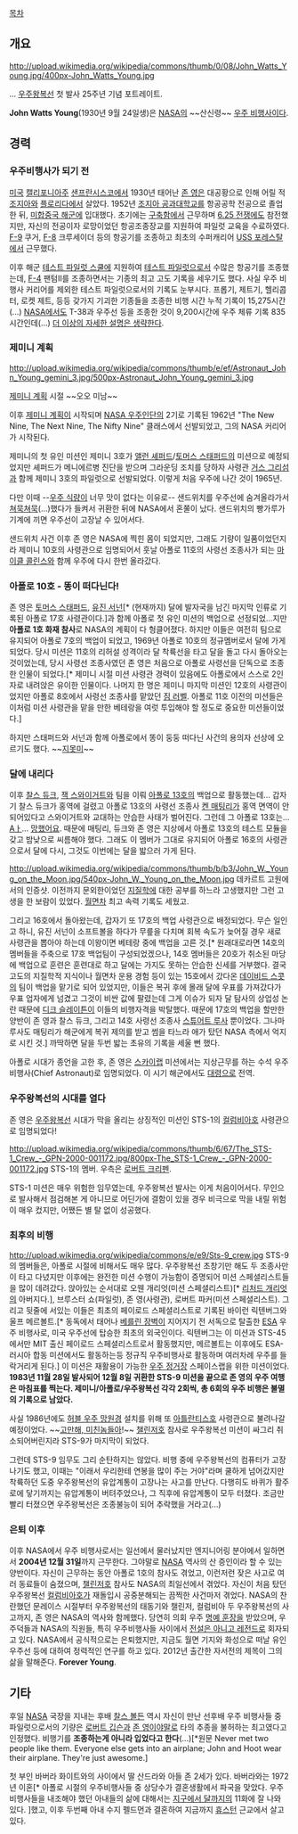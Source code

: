 [[목차]]

== 개요 ==
http://upload.wikimedia.org/wikipedia/commons/thumb/0/08/John_Watts_Young.jpg/400px-John_Watts_Young.jpg

{{{+2 Forever Young}}}... [[우주왕복선]] 첫 발사 25주년 기념 포트레이트.

'''John Watts Young'''(1930년 9월 24일생)은 [[NASA]]의 ~~산신령~~ [[우주 비행사]]이다.

== 경력 ==
=== 우주비행사가 되기 전 ===
[[미국]] [[캘리포니아]]주 [[샌프란시스코]]에서 1930년 태어난 [[존 영]]은 대공황으로 인해 어릴 적 [[조지아]]와 [[플로리다]]에서 살았다. 1952년 [[조지아 공과대학교]]를 항공공학 전공으로 졸업한 뒤, [[미합중국 해군]]에 입대했다. 초기에는 [[구축함]]에서 근무하며 [[6.25 전쟁]]에도 참전했지만, 자신의 전공이자 로망이었던 항공조종장교를 지원하여 파일럿 교육을 수료하였다. [[F-9]] 쿠거, [[F-8]] 크루세이더 등의 항공기를 조종하고 최초의 수퍼캐리어 [[포레스탈급 항공모함|USS 포레스탈]]에서 근무했다.

이후 해군 [[테스트 파일럿 스쿨]]에 지원하여 [[테스트 파일럿]]으로서 수많은 항공기를 조종했는데, [[F-4]] 팬텀Ⅱ를 조종하면서는 기종의 최고 고도 기록을 세우기도 했다. 사실 우주 비행사 커리어를 제외한 테스트 파일럿으로서의 기록도 눈부시다. 프롭기, 제트기, 헬리콥터, 로켓 제트, 등등 갖가지 기괴한 기종들을 조종한 비행 시간 누적 기록이 15,275시간(...) [[NASA]]에서도 T-38과 우주선 등을 조종한 것이 9,200시간에 우주 체류 기록 835시간인데(...) [[더 이상의 자세한 설명은 생략한다]]. 

=== 제미니 계획 ===
http://upload.wikimedia.org/wikipedia/commons/thumb/e/ef/Astronaut_John_Young_gemini_3.jpg/500px-Astronaut_John_Young_gemini_3.jpg

[[제미니 계획]] 시절 ~~오오 미남~~

이후 [[제미니 계획]]이 시작되며 [[NASA 우주인단]]의 2기로 기록된 1962년 "The New Nine, The Next Nine, The Nifty Nine" 클래스에서 선발되었고, 그의 NASA 커리어가 시작된다. 

제미니의 첫 유인 미션인 제미니 3호가 [[앨런 셰퍼드]]/[[토머스 스태퍼드]]의 미션으로 예정되었지만 셰퍼드가 메니에르병 진단을 받으며 그라운딩 조치를 당하자 사령관 [[거스 그리섬]]과 함께 제미니 3호의 파일럿으로 선발되었다. 이렇게 처음 우주에 나간 것이 1965년. 

다만 이때 --[[우주 식량]]이 너무 맛이 없다는 이유로-- 샌드위치를 우주선에 숨겨올라가서 [[쳐묵쳐묵]](...)했다가 들켜서 귀환한 뒤에 NASA에서 혼쭐이 났다. 샌드위치의 빵가루가 기계에 끼면 우주선이 고장날 수 있어서다.  

샌드위치 사건 이후 존 영은 NASA에 찍힌 몸이 되었지만, 그래도 기량이 일품이었던지라 제미니 10호의 사령관으로 임명되어서 훗날 아폴로 11호의 사령선 조종사가 되는 [[마이클 콜린스]]와 함께 우주에 다시 한번 올라갔다.

=== 아폴로 10호 - 똥이 떠다닌다! ===
존 영은 [[토머스 스태퍼드]], [[유진 서넌]][* (현재까지) 달에 발자국을 남긴 마지막 인류로 기록된 아폴로 17호 사령관이다.]과 함께 아폴로 첫 유인 미션의 백업으로 선정되었...지만 '''아폴로 1호 화재 참사'''로 NASA의 계획이 다 헝클어졌다. 하지만 이들은 여전히 팀으로 유지되어 아폴로 7호의 백업이 되었고, 1969년 아폴로 10호의 정규멤버로서 달에 가게 되었다. 당시 미션은 11호의 리허설 성격이라 달 착륙선을 타고 달을 돌고 다시 돌아오는 것이었는데, 당시 사령선 조종사였던 존 영은 처음으로 아폴로 사령선을 단독으로 조종한 인물이 되었다.[* 제미니 시절 미션 사령관 경력이 있음에도 아폴로에서 스스로 2인자로 내려앉은 유이한 인물이다. 나머지 한 명은 제미니 마지막 미션인 12호의 사령관이었지만 아폴로 8호에서 사령선 조종사를 맡았던 [[짐 러벨]]. 아폴로 11호 이전의 미션들은 이처럼 미션 사령관을 맡을 만한 베테랑을 여럿 투입해야 할 정도로 중요한 미션들이었다.]

하지만 스태퍼드와 서넌과 함께 아폴로에서 똥이 둥둥 떠다닌 사건의 용의자 선상에 오르기도 했다. ~~[[지못미]]~~

=== 달에 내리다 ===
이후 [[찰스 듀크]], [[잭 스와이거트]]와 팀을 이뤄 [[아폴로 13호]]의 백업으로 활동했는데... 갑자기 찰스 듀크가 홍역에 걸렸고 아폴로 13호의 사령선 조종사 [[켄 매팅리]]가 홍역 면역이 안 되어있다고 스와이거트와 교대하는 안습한 사태가 벌어진다. 그런데 그 아폴로 13호는... [[Aㅏ]]... [[망했어요]]. 때문에 매팅리, 듀크와 존 영은 지상에서 아폴로 13호의 테스트 모듈을 갖고 밤낮으로 씨름해야 했다. 그래도 이 멤버가 그대로 유지되어 아폴로 16호의 사령관으로서 달에 다시, 그것도 이번에는 달을 밟으러 가게 된다.

http://upload.wikimedia.org/wikipedia/commons/thumb/b/b3/John_W._Young_on_the_Moon.jpg/540px-John_W._Young_on_the_Moon.jpg
데카르트 고원에서의 인증샷. 이전까지 문외한이었던 [[지질학]]에 대한 공부를 하느라 고생했지만 그런 고생을 한 보람이 있었다. [[월면차]] 최고 속력 기록도 세웠고.

그리고 16호에서 돌아왔는데, 갑자기 또 17호의 백업 사령관으로 배정되었다. 무슨 일인고 하니, 유진 서넌이 소프트볼을 하다가 무릎을 다치며 회복 속도가 늦어질 경우 새로 사령관을 뽑아야 하는데 이왕이면 베테랑 중에 백업을 고른 것.[* 원래대로라면 14호의 멤버들을 주축으로 17호 백업팀이 구성되었겠으나, 14호 멤버들은 20호가 취소된 마당에 백업으로 훈련은 훈련대로 하고 달에는 가지도 못하는 안습한 신세를 거부했다. 결국 고도의 지질학적 지식이나 월면차 운용 경험 등이 있는 15호에서 갔다온 [[데이비드 스콧]]의 팀이 백업을 맡기로 되어 있었지만, 이들은 복귀 후에 몰래 달에 우표를 가져갔다가 우표 업자에게 넘겼고 그것이 비싼 값에 팔렸는데 그게 이슈가 되자 달 탐사의 상업성 논란 때문에 [[디크 슬레이튼]]이 이들의 비행자격을 박탈했다. 때문에 17호의 백업을 할만한 양반이 존 영과 찰스 듀크, 그리고 14호 사령선 조종사 [[스튜어트 루사]] 뿐이었다. 그나마 루사도 매팅리가 해군에게 복귀 제의를 받고 썸을 타느라 애가 탔던 NASA 측에서 억지로 시킨 것.] 까딱하면 달을 두번 밟는 초유의 기록을 세울 뻔 했다. 

아폴로 시대가 종언을 고한 후, 존 영은 [[스카이랩]] 미션에서는 지상근무를 하는 수석 우주비행사(Chief Astronaut)로 임명되었다. 이 시기 해군에서도 [[대령]]으로 전역.

=== 우주왕복선의 시대를 열다 ===
존 영은 [[우주왕복선]] 시대가 막을 올리는 상징적인 미션인 STS-1의 [[컬럼비아]]호 사령관으로 임명되었다!

http://upload.wikimedia.org/wikipedia/commons/thumb/6/67/The_STS-1_Crew_-_GPN-2000-001172.jpg/800px-The_STS-1_Crew_-_GPN-2000-001172.jpg
STS-1의 멤버. 우측은 [[로버트 크리펜]].

STS-1 미션은 매우 위험한 임무였는데, 우주왕복선 발사는 이게 처음이어서다. 무인으로 발사해서 점검해본 게 아니므로 어딘가에 결함이 있을 경우 비극으로 막을 내릴 위험이 매우 컸지만, 어쨌든 별 탈 없이 성공했다. 

=== 최후의 비행 ===
http://upload.wikimedia.org/wikipedia/commons/e/e9/Sts-9_crew.jpg
STS-9의 멤버들은, 아폴로 시절에 비해서도 매우 많다. 우주왕복선 초창기만 해도 두 조종사만이 타고 다녔지만 이후에는 완전한 미션 수행이 가능함이 증명되어 미션 스페셜리스트들을 많이 데려갔다. 앉아있는 순서대로 오웬 개리엇(미션 스페셜리스트)[* [[리처드 개리엇]]의 아버지다.], 브루스터 쇼(파일럿), 존 영(사령관), 로버트 파커(미션 스페셜리스트). 그리고 뒷줄에 서있는 이들은 최초의 페이로드 스페셜리스트로 기록된 바이런 릭텐버그와 울프 메르볼트.[* 동독에서 태어나 [[베를린 장벽]]이 지어지기 전 서독으로 탈출한 [[ESA]] 우주 비행사로, 미국 우주선에 탑승한 최초의 외국인이다. 릭텐버그는 이 미션과 STS-45에서만 MIT 출신 페이로드 스페셜리스트로서 활동했지만, 메르볼트는 이후에도 ESA-러시아 합동 미션에서도 활동하는등 정규직 우주비행사로 활동하며 여러차례 우주를 들락거리게 된다.] 이 미션은 재활용이 가능한 [[우주 정거장]] 스페이스랩을 위한 미션이었다. '''1983년 11월 28일 발사되어 12월 8일 귀환한 STS-9 미션을 끝으로 존 영의 우주 여행은 마침표를 찍는다. 제미니/아폴로/우주왕복선 각각 2회씩, 총 6회의 우주 비행은 불멸의 기록으로 남았다.'''

사실 1986년에도 [[허블 우주 망원경]] 설치를 위해 또 [[아틀란티스]]호 사령관으로 불려나갈 예정이었다. ~~[[고만해, 미친놈들아]]!~~ [[챌린저호]] 참사로 우주왕복선 미션이 싸그리 취소되어버린지라 STS-9가 마지막이 되었다.

그런데 STS-9 임무도 그리 순탄하지는 않았다. 비행 중에 우주왕복선의 컴퓨터가 고장나기도 했고, 이때는 "이래서 우리한테 연봉을 많이 주는 거야"라며 쿨하게 넘어갔지만 착륙하던 도중 우주왕복선의 유압계통이 고장나는 사고를 만난다. 다행히도 바퀴가 활주로에 닿기까지는 유압계통이 버텨주었으나, 그 직후에 유압계통이 모두 터졌다. 조금만 빨리 터졌으면 우주왕복선은 조종불능이 되어 추락했을 거라고(...)

=== 은퇴 이후 ===
이후 NASA에서 우주 비행사로서는 일선에서 물러났지만 엔지니어링 분야에서 일하면서 '''2004년 12월 31일'''까지 근무한다. 그야말로 [[NASA]] 역사의 산 증인이라 할 수 있는 양반이다. 자신이 근무하는 동안 아폴로 1호의 참사도 겪었고, 이런저런 잦은 사고로 여러 동료들이 숨졌으며, [[챌린저호]] 참사도 NASA의 최일선에서 겪었다. 자신이 처음 탔던 우주왕복선 [[컬럼비아]]호가 재돌입시 공중분해되는 끔찍한 사건마저 겪었다. NASA의 찬란했던 문레이스 시절부터 우주왕복선의 태동기와 챌린저, 컬럼비아 두 우주왕복선의 사고까지, 존 영은 NASA의 역사와 함께했다. 당연히 의회 우주 [[명예 훈장]]을 받았으며, 우주덕들과 NASA의 직원들, 특히 우주비행사들 사이에서 [[전설은 아니고 레전드]]로 회자되고 있다. NASA에서 공식적으로는 은퇴했지만, 지금도 월면 기지와 화성으로 떠날 유인 우주선 등에 대하여 정력적인 연구를 하고 있다. 2012년 출간한 자서전의 제목이 그의 삶을 말해준다. '''Forever Young'''.

== 기타 ==
후일 [[NASA]] 국장을 지내는 후배 [[찰스 볼든]] 역시 자신이 만난 선후배 우주 비행사들 중 파일럿으로서의 기량은 [[로버트 깁슨]]과 [[존 영]]이야말로 타의 추종을 불허하는 최고였다고 인정했다. 비행기를 '''조종하는게 아니라 입었다고 한다'''(...)[*원문 Never met two people like them. Everyone else gets into an airplane; John and Hoot wear their airplane. They're just awesome.]

첫 부인 바버라 화이트와의 사이에서 딸 산드라와 아들 존 2세가 있다. 바버라와는 1972년 이혼[* 아폴로 시절의 우주비행사들 중 상당수가 결혼생활에서 파국을 맞았다. 우주비행사들을 내조해야 했던 아내들의 삶에 대해서는 [[지구에서 달까지]]의 11화에 잘 나와 있다. ]했고, 이후 두번째 아내 수지 펠드먼과 결혼하여 지금까지 [[휴스턴]] 근교에서 살고 있다.

